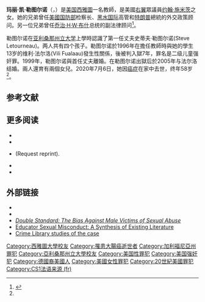 {{Infobox person
| name               = 玛丽·凯·勒图尔诺<br>Mary Kay Letourneau
| image              = 
| image_size         =
| birth_name         = Mary Katherine Schmitz
| birth_date         = {{Birth date|1962|1|30}}
| death_date         = {{Death date and age|2020|7|6|1962|1|30}}
| birth_place        = {{USA}}[[加利福尼亞州|加利福尼亞州]][[塔斯廷|塔斯廷]]
| death_place        = {{USA}}[[華盛頓州|華盛頓州]][[得梅因_(华盛顿州)|得梅因]]
| caption            =
| criminal charge    = [[法定强奸|法定强奸]]
| criminal status    = 
| spouse             = {{marriage|Steve Letourneau|1984|1999|end=divorced}}<br />{{marriage|Vili Fualaau|2005|2019|end={{abbr|分居|separated}}}}
| children           = 6
| father             = [[约翰·施米茨|约翰·施米茨]]
| mother             = Mary E. Suehr
| relatives          = {{link-en|约翰·P·施米茨|John P. Schmitz}} (兄弟)<br />{{link-en|约瑟夫·E·施米茨|Joseph E. Schmitz}} (兄弟)
}}'''玛丽·凯·勒图尔诺'''（{{lang-en|Mary Kay Letourneau}}，{{bd|1962年|1月30日|2020年|7月6日|catIdx=Letourneau}}）是[[美国|美国]][[西雅圖|西雅圖]]一名教師，是美國[[右翼|右翼]]眾議員[[约翰·施米茨|约翰·施米茨]]之女。她的兄弟{{link-en|约瑟夫·E·施米茨|Joseph E. Schmitz}}曾任[[美国国防部|美國国防部]]检察长、[[黑水国际|黑水国际]]高管和[[唐納·川普|特朗普]]總統的外交政策顾问。另一位兄弟{{link-en|约翰·P·施米茨|John P. Schmitz}}曾任[[乔治·H·W·布什|乔治·H·W·布什]]总统的副法律顾问<ref name=niu>{{cite news |title=强奸13岁学生最后嫁给他，美国女教师的争议一生 |url=https://cn.nytimes.com/obits/20200709/mary-kay-letourneau-dead/?utm_source=top10-in-article&utm_medium=articlepage&utm_campaign=web |publisher=紐約時報 |accessdate=2020-07-11 |archive-date=2020-07-11 |archive-url=https://web.archive.org/web/20200711214017/https://cn.nytimes.com/obits/20200709/mary-kay-letourneau-dead/?utm_source=top10-in-article&utm_medium=articlepage&utm_campaign=web |dead-url=no }}</ref>。

勒图尔诺在[[亞利桑那州立大學|亚利桑那州立大学]]上學時認識了第一任丈夫史蒂夫·勒图尔诺(Steve Letourneau)。两人共有四个孩子。勒图尔诺於1996年在擔任教師時與她的學生13岁的维利·法尔洛(Vili Fualaau)發生性關係，後被判入獄7年，罪名是二级儿童强奸罪。1999年，勒图尔诺與首任丈夫離婚。在勒图尔诺出獄后於2005年与法尔洛结婚。兩人還育有兩個女兒。2020年7月6日，她因[[癌症|癌症]]在家中去世，终年58岁<ref name=niu/>。

== 参考文献 ==
{{Reflist|30em}}

== 更多阅读 ==
{{refbegin}}
* {{Cite book |last= Dress |first= C. |year= 2004 |isbn= 978-1412037730 |title= Mass With Mary: The Prison Years |location= Trafford, BC |publisher= Trafford Publishing }}
* {{Cite book |last1= Letourneau |first1= Mary Kay |first2= Vili |last2= Fualaau |year= 1999 |title= Un seul crime, l'amour |trans-title= Only one crime, love |language= fr |location= Paris |publisher= Robert Laffont |isbn= 2-221-08812-3 }}
* {{Cite news |last= McElroy |first= W. |year= 2004 |title= No panic over school child abuse |work= Commentary |publisher= The Independent Institute |url= http://www.independent.org/newsroom/article.asp?id=1331 |accessdate= 2020-07-11 |archive-date= 2017-07-22 |archive-url= https://web.archive.org/web/20170722012911/http://www.independent.org/newsroom/article.asp?id=1331 |dead-url= no }} (Request reprint).
* {{Cite book |last= Olsen |first= Gregg |year= 1999 |title= If Loving You is Wrong |location= New York |publisher= St. Martins: True Crime |isbn= 978-1481049016 }}
* {{Cite book |last= Robinson |first= J. |isbn= 978-1585970582 |year= 2001 |title= The Mary Kay Letourneau Affair |location= Overland Park, KS |publisher= Leathers Publishing }}
{{refend}}
== 外部链接 ==

* {{Imdb name|1380717}}
* {{Imdb title|tt0232062|Mary Kay Letourneau: All American Girl}}
* [https://web.archive.org/web/20060810180454/http://www.reason.com/cy/cy060402.shtml ''Double Standard: The Bias Against Male Victims of Sexual Abuse'']
* [http://www.ed.gov/rschstat/research/pubs/misconductreview/index.html Educator Sexual Misconduct: A Synthesis of Existing Literature] {{Wayback|url=http://www.ed.gov/rschstat/research/pubs/misconductreview/index.html |date=20200605231927 }}
* [https://web.archive.org/web/20090601183456/http://www.trutv.com/library/crime/criminal_mind/psychology/marykay_letourneau/1.html Crime Library studies of the case]
{{Authority control}}
{{DEFAULTSORT: Letourneau, Mary Kay}}
[[Category:西雅圖大學校友|Category:西雅圖大學校友]]
[[Category:罹患大腸癌逝世者|Category:罹患大腸癌逝世者]]
[[Category:加利福尼亞州罪犯|Category:加利福尼亞州罪犯]]
[[Category:亞利桑那州立大學校友|Category:亞利桑那州立大學校友]]
[[Category:美国性罪犯|Category:美国性罪犯]]
[[Category:美国强奸犯|Category:美国强奸犯]]
[[Category:德國裔美國人|Category:德國裔美國人]]
[[Category:美國女性罪犯|Category:美國女性罪犯]]
[[Category:20世紀美國罪犯|Category:20世紀美國罪犯]]
[[Category:CS1法语来源_(fr)|Category:CS1法语来源 (fr)]]